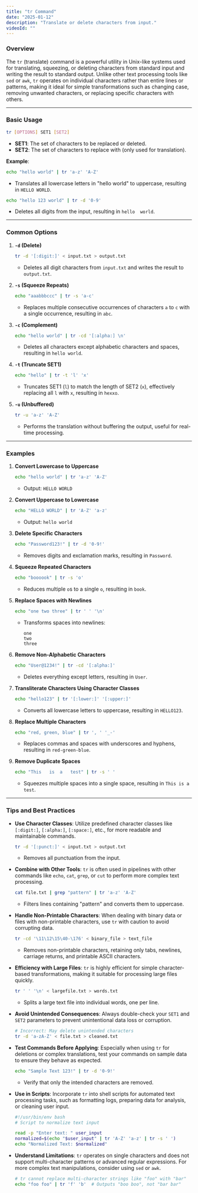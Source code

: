 ```yaml
---
title: "tr Command"
date: "2025-01-12"
description: "Translate or delete characters from input."
videoId: ""
---
```


### Overview

The `tr` (translate) command is a powerful utility in Unix-like systems used for translating, squeezing, or deleting characters from standard input and writing the result to standard output. Unlike other text processing tools like `sed` or `awk`, `tr` operates on individual characters rather than entire lines or patterns, making it ideal for simple transformations such as changing case, removing unwanted characters, or replacing specific characters with others.

---
    
### Basic Usage

```bash
tr [OPTIONS] SET1 [SET2]
```

- **SET1**: The set of characters to be replaced or deleted.
- **SET2**: The set of characters to replace with (only used for translation).

**Example**:
```bash
echo "hello world" | tr 'a-z' 'A-Z'
```
- Translates all lowercase letters in "hello world" to uppercase, resulting in `HELLO WORLD`.

```bash
echo "hello 123 world" | tr -d '0-9'
```
- Deletes all digits from the input, resulting in `hello  world`.

---
    
### Common Options

1. **`-d` (Delete)**  
   ```bash
   tr -d '[:digit:]' < input.txt > output.txt
   ```
   - Deletes all digit characters from `input.txt` and writes the result to `output.txt`.

2. **`-s` (Squeeze Repeats)**  
   ```bash
   echo "aaabbbccc" | tr -s 'a-c'
   ```
   - Replaces multiple consecutive occurrences of characters `a` to `c` with a single occurrence, resulting in `abc`.

3. **`-c` (Complement)**  
   ```bash
   echo "hello world" | tr -cd '[:alpha:] \n'
   ```
   - Deletes all characters except alphabetic characters and spaces, resulting in `hello world`.

4. **`-t` (Truncate SET1)**  
   ```bash
   echo "hello" | tr -t 'l' 'x'
   ```
   - Truncates SET1 (`l`) to match the length of SET2 (`x`), effectively replacing all `l` with `x`, resulting in `hexxo`.

5. **`-u` (Unbuffered)**  
   ```bash
   tr -u 'a-z' 'A-Z'
   ```
   - Performs the translation without buffering the output, useful for real-time processing.

---
    
### Examples

1. **Convert Lowercase to Uppercase**  
   ```bash
   echo "hello world" | tr 'a-z' 'A-Z'
   ```
   - Output: `HELLO WORLD`

2. **Convert Uppercase to Lowercase**  
   ```bash
   echo "HELLO WORLD" | tr 'A-Z' 'a-z'
   ```
   - Output: `hello world`

3. **Delete Specific Characters**  
   ```bash
   echo "Password123!" | tr -d '0-9!'
   ```
   - Removes digits and exclamation marks, resulting in `Password`.

4. **Squeeze Repeated Characters**  
   ```bash
   echo "boooook" | tr -s 'o'
   ```
   - Reduces multiple `o`s to a single `o`, resulting in `book`.

5. **Replace Spaces with Newlines**  
   ```bash
   echo "one two three" | tr ' ' '\n'
   ```
   - Transforms spaces into newlines:
     ```
     one
     two
     three
     ```

6. **Remove Non-Alphabetic Characters**  
   ```bash
   echo "User@1234!" | tr -cd '[:alpha:]'
   ```
   - Deletes everything except letters, resulting in `User`.

7. **Transliterate Characters Using Character Classes**  
   ```bash
   echo "hello123" | tr '[:lower:]' '[:upper:]'
   ```
   - Converts all lowercase letters to uppercase, resulting in `HELLO123`.

8. **Replace Multiple Characters**  
   ```bash
   echo "red, green, blue" | tr ', ' '_-'
   ```
   - Replaces commas and spaces with underscores and hyphens, resulting in `red-green-blue`.

9. **Remove Duplicate Spaces**  
   ```bash
   echo "This   is  a   test" | tr -s ' '
   ```
   - Squeezes multiple spaces into a single space, resulting in `This is a test`.

---
    
### Tips and Best Practices

- **Use Character Classes**: Utilize predefined character classes like `[:digit:]`, `[:alpha:]`, `[:space:]`, etc., for more readable and maintainable commands.
  
  ```bash
  tr -d '[:punct:]' < input.txt > output.txt
  ```
  - Removes all punctuation from the input.

- **Combine with Other Tools**: `tr` is often used in pipelines with other commands like `echo`, `cat`, `grep`, or `cut` to perform more complex text processing.
  
  ```bash
  cat file.txt | grep "pattern" | tr 'a-z' 'A-Z'
  ```
  - Filters lines containing "pattern" and converts them to uppercase.

- **Handle Non-Printable Characters**: When dealing with binary data or files with non-printable characters, use `tr` with caution to avoid corrupting data.
  
  ```bash
  tr -cd '\11\12\15\40-\176' < binary_file > text_file
  ```
  - Removes non-printable characters, retaining only tabs, newlines, carriage returns, and printable ASCII characters.

- **Efficiency with Large Files**: `tr` is highly efficient for simple character-based transformations, making it suitable for processing large files quickly.
  
  ```bash
  tr ' ' '\n' < largefile.txt > words.txt
  ```
  - Splits a large text file into individual words, one per line.

- **Avoid Unintended Consequences**: Always double-check your `SET1` and `SET2` parameters to prevent unintentional data loss or corruption.
  
  ```bash
  # Incorrect: May delete unintended characters
  tr -d 'a-zA-Z' < file.txt > cleaned.txt
  ```

- **Test Commands Before Applying**: Especially when using `tr` for deletions or complex translations, test your commands on sample data to ensure they behave as expected.
  
  ```bash
  echo "Sample Text 123!" | tr -d '0-9!'
  ```
  - Verify that only the intended characters are removed.

- **Use in Scripts**: Incorporate `tr` into shell scripts for automated text processing tasks, such as formatting logs, preparing data for analysis, or cleaning user input.
  
  ```bash
  #!/usr/bin/env bash
  # Script to normalize text input

  read -p "Enter text: " user_input
  normalized=$(echo "$user_input" | tr 'A-Z' 'a-z' | tr -s ' ')
  echo "Normalized Text: $normalized"
  ```

- **Understand Limitations**: `tr` operates on single characters and does not support multi-character patterns or advanced regular expressions. For more complex text manipulations, consider using `sed` or `awk`.

  ```bash
  # tr cannot replace multi-character strings like "foo" with "bar"
  echo "foo foo" | tr 'f' 'b'  # Outputs "boo boo", not "bar bar"
  ```